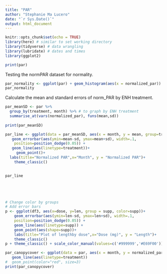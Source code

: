 ```yaml
---
title: "PAR"
author: "Stephanie Ma Lucero"
date: "`r Sys.Date()`"
output: html_document
---
```


```r
knitr::opts_chunk$set(echo = TRUE)
library(here) # similar to set working directory
library(tidyverse) # data wrangling
library(lubridate) # dates and times
library(ggplot2)
```

```r
print(par)
```
Testing the normPAR dataset for normality.
```r
par_normality <- ggplot(par) + geom_histogram(aes(x = normalized_par))
par_normality
```
Calculate the mean and standard errors of norm_PAR by ENH treatment.
```r

par_meanSD <- par %>%
  group_by(treatment, month) %>% # to graph by ENH treatment
  summarise_at(vars(normalized_par), funs(mean,sd)) 
 
print(par_meanSD)
```
```r
par_line <- ggplot(data = par_meanSD, aes(x = month, y = mean, group=treatment)) +
   geom_errorbar(aes(ymin=mean-sd, ymax=mean+sd), width=.1, 
    position=position_dodge(0.05)) +
   geom_line(aes(linetype=treatment))+
     geom_point()+
  labs(title="Normalized PAR",x="Month", y = "Normalized PAR")+
    theme_classic()
  

par_line





# Change color by groups
# Add error bars
p <- ggplot(df3, aes(x=dose, y=len, group = supp, color=supp))+ 
    geom_errorbar(aes(ymin=len-sd, ymax=len+sd), width=.1, 
    position=position_dodge(0.05)) +
    geom_line(aes(linetype=supp)) + 
    geom_point(aes(shape=supp))+
    labs(title="Plot of lengthby dose",x="Dose (mg)", y = "Length")+
    theme_classic()
p + theme_classic() + scale_color_manual(values=c('#999999','#E69F00'))
```


```r
par_canopycover <- ggplot(data = par, aes(x = month, y = normalized_par, group=treatment)) +
   geom_line(aes(linetype=treatment)) 
#  geom_point(color="red", size=3)
print(par_canopycover)

```


